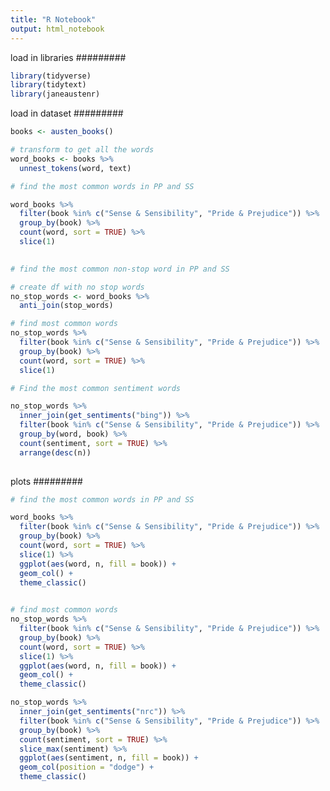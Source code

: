 ```yaml
---
title: "R Notebook"
output: html_notebook
---
```


#########
load in libraries
#########

```r
library(tidyverse)
library(tidytext)
library(janeaustenr)
```

#########
load in dataset
#########

```r
books <- austen_books()
```

```r
# transform to get all the words
word_books <- books %>% 
  unnest_tokens(word, text)
```

```r
# find the most common words in PP and SS

word_books %>% 
  filter(book %in% c("Sense & Sensibility", "Pride & Prejudice")) %>% 
  group_by(book) %>% 
  count(word, sort = TRUE) %>% 
  slice(1)
  
```

```r
# find the most common non-stop word in PP and SS

# create df with no stop words
no_stop_words <- word_books %>% 
  anti_join(stop_words)

# find most common words 
no_stop_words %>% 
  filter(book %in% c("Sense & Sensibility", "Pride & Prejudice")) %>% 
  group_by(book) %>% 
  count(word, sort = TRUE) %>% 
  slice(1)
```

```r
# Find the most common sentiment words

no_stop_words %>% 
  inner_join(get_sentiments("bing")) %>% 
  filter(book %in% c("Sense & Sensibility", "Pride & Prejudice")) %>%
  group_by(word, book) %>% 
  count(sentiment, sort = TRUE) %>% 
  arrange(desc(n))
  
```

#########
plots
#########

```r
# find the most common words in PP and SS

word_books %>% 
  filter(book %in% c("Sense & Sensibility", "Pride & Prejudice")) %>% 
  group_by(book) %>% 
  count(word, sort = TRUE) %>% 
  slice(1) %>% 
  ggplot(aes(word, n, fill = book)) + 
  geom_col() + 
  theme_classic()
  


```

```r
# find most common words 
no_stop_words %>% 
  filter(book %in% c("Sense & Sensibility", "Pride & Prejudice")) %>% 
  group_by(book) %>% 
  count(word, sort = TRUE) %>% 
  slice(1) %>% 
  ggplot(aes(word, n, fill = book)) +
  geom_col() + 
  theme_classic()
```

```r
no_stop_words %>% 
  inner_join(get_sentiments("nrc")) %>% 
  filter(book %in% c("Sense & Sensibility", "Pride & Prejudice")) %>%
  group_by(book) %>% 
  count(sentiment, sort = TRUE) %>% 
  slice_max(sentiment) %>% 
  ggplot(aes(sentiment, n, fill = book)) + 
  geom_col(position = "dodge") + 
  theme_classic()
```

